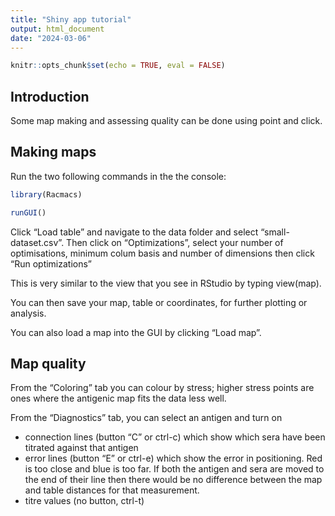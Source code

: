 ```yaml
---
title: "Shiny app tutorial"
output: html_document
date: "2024-03-06"
---
```


```r
knitr::opts_chunk$set(echo = TRUE, eval = FALSE)
```

## Introduction

Some map making and assessing quality can be done using point and click. 

## Making maps

Run the two following commands in the the console:

```r
library(Racmacs)
```

```r
runGUI()
```

Click "Load table" and navigate to the data folder and select "small-dataset.csv". Then click on "Optimizations", select your number of optimisations, minimum colum basis and number of dimensions then click "Run optimizations"

This is very similar to the view that you see in RStudio by typing view(map).

You can then save your map, table or coordinates, for further plotting or analysis.

You can also load a map into the GUI by clicking "Load map".

## Map quality

From the "Coloring" tab you can colour by stress; higher stress points are ones where the antigenic map fits the data less well.

From the "Diagnostics" tab, you can select an antigen and turn on 

* connection lines (button "C" or ctrl-c) which show which sera have been titrated against that antigen
* error lines (button "E" or ctrl-e) which show the error in positioning. Red is too close and blue is too far. If both the antigen and sera are moved to the end of their line then there would be no difference between the map and table distances for that measurement.
* titre values (no button, ctrl-t)




